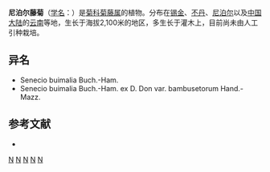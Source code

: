 {{Speciesbox 
| taxon = Cissampelopsis buimalia
| authority = (Buch.-Ham. ex D. Don) C. Jeffrey et [[陈艺林|Y. L. Chen]]
}}

'''尼泊尔藤菊'''（[[学名|学名]]：{{lang|la|''Cissampelopsis buimalia''}}）是[[菊科|菊科]][[菊藤属|菊藤属]]的植物。分布在[[锡金|锡金]]、[[不丹|不丹]]、[[尼泊尔|尼泊尔]]以及[[中国大陆|中国大陆]]的[[云南|云南]]等地，生长于海拔2,100米的地区，多生长于灌木上，目前尚未由人工引种栽培。

== 异名 ==
* Senecio buimalia Buch.-Ham.
* Senecio buimalia Buch.-Ham. ex D. Don var. bambusetorum Hand.-Mazz.

== 参考文献 ==
<div class="references-small">
* {{cite web| url =http://www.bioinfo.cn/db05/KmzwSpecies.php?action=view&id=4210| title =尼泊尔藤菊| work =《中国高等植物数据库全库》| publisher =中国科学院微生物研究所| author =昆明植物研究所| accessdate =2009-02-25| deadurl =yes| archiveurl =https://web.archive.org/web/20160305005216/http://www.bioinfo.cn/db05/KmzwSpecies.php?action=view&id=4210| archivedate =2016-03-05}}
</div>
{{Taxonbar|from=Q11041199}}

[[Category:藤菊属|N]]
[[Category:锡金植物|N]]
[[Category:不丹植物|N]]
[[Category:尼泊尔植物|N]]
[[Category:云南植物|N]]


{{植物小作品}}